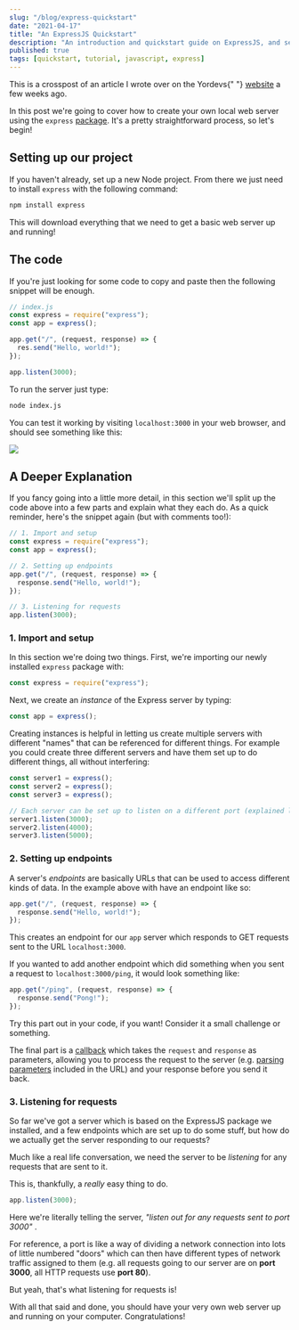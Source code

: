 ```yaml
---
slug: "/blog/express-quickstart"
date: "2021-04-17"
title: "An ExpressJS Quickstart"
description: "An introduction and quickstart guide on ExpressJS, and setting up a local server on your own computer."
published: true
tags: [quickstart, tutorial, javascript, express]
---
```


<aside className="info">
  This is a crosspost of an article I wrote over on the Yordevs{" "}
  <a href="https://yordevs.com">website</a> a few weeks ago.
</aside>

In this post we're going to cover how to create your own local web server using the `express` [package](https://npmjs.com/express). It's a pretty straightforward process, so let's begin!

## Setting up our project

If you haven't already, set up a new Node project. From there we just need to install `express` with the following command:

```bash
npm install express
```

This will download everything that we need to get a basic web server up and running!

## The code

If you're just looking for some code to copy and paste then the following snippet will be enough.

```js
// index.js
const express = require("express");
const app = express();

app.get("/", (request, response) => {
  res.send("Hello, world!");
});

app.listen(3000);
```

To run the server just type:

```bash
node index.js
```

You can test it working by visiting `localhost:3000` in your web browser, and should see something like this:

![](https://i.imgur.com/wcSGknH.png)

## A Deeper Explanation

If you fancy going into a little more detail, in this section we'll split up the code above into a few parts and explain what they each do. As a quick reminder, here's the snippet again (but with comments too!):

```js
// 1. Import and setup
const express = require("express");
const app = express();

// 2. Setting up endpoints
app.get("/", (request, response) => {
  response.send("Hello, world!");
});

// 3. Listening for requests
app.listen(3000);
```

### 1. Import and setup

In this section we're doing two things. First, we're importing our newly installed `express` package with:

```js
const express = require("express");
```

Next, we create an _instance_ of the Express server by typing:

```js
const app = express();
```

Creating instances is helpful in letting us create multiple servers with different "names" that can be referenced for different things. For example you could create three different servers and have them set up to do different things, all without interfering:

```js
const server1 = express();
const server2 = express();
const server3 = express();

// Each server can be set up to listen on a different port (explained later on) and won't interfere with each other.
server1.listen(3000);
server2.listen(4000);
server3.listen(5000);
```

### 2. Setting up endpoints

A server's _endpoints_ are basically URLs that can be used to access different kinds of data. In the example above with have an endpoint like so:

```js
app.get("/", (request, response) => {
  response.send("Hello, world!");
});
```

This creates an endpoint for our `app` server which responds to GET requests sent to the URL `localhost:3000`.

If you wanted to add another endpoint which did something when you sent a request to `localhost:3000/ping`, it would look something like:

```js
app.get("/ping", (request, response) => {
  response.send("Pong!");
});
```

<aside>
  Try this part out in your code, if you want! Consider it a small challenge or something.
</aside>

The final part is a [callback](https://www.javascripttutorial.net/javascript-callback/) which takes the `request` and `response` as parameters, allowing you to process the request to the server (e.g. [parsing parameters](https://masteringjs.io/tutorials/express/params) included in the URL) and your response before you send it back.

### 3. Listening for requests

So far we've got a server which is based on the ExpressJS package we installed, and a few endpoints which are set up to do some stuff, but how do we actually get the server responding to our requests?

Much like a real life conversation, we need the server to be _listening_ for any requests that are sent to it.

This is, thankfully, a _really_ easy thing to do.

```js
app.listen(3000);
```

Here we're literally telling the server, _"listen out for any requests sent to port 3000"_ .

For reference, a port is like a way of dividing a network connection into lots of little numbered "doors" which can then have different types of network traffic assigned to them (e.g. all requests going to our server are on **port 3000**, all HTTP requests use **port 80**).

But yeah, that's what listening for requests is!

With all that said and done, you should have your very own web server up and running on your computer. Congratulations!
